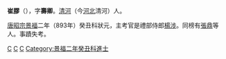 {{expand|time=2013-04-14T05:59:44+00:00}}
{{unreferenced|time=2013-04-14T05:59:44+00:00}}
'''崔膠'''（{{bd|?||?||}}），字'''壽卿'''。[[清河|清河]]（今[[河北|河北]]清河）人。

[[唐昭宗|唐昭宗]][[景福_(唐朝)|景福]]二年（893年）癸丑科狀元，主考官是禮部侍郎[[楊涉|楊涉]]。同榜有[[張鼎|張鼎]]等人。事蹟失考。

[[Category:唐朝狀元|C]]
[[Category:河北狀元|C]]
[[Category:清河崔氏|C]]
[[Category:景福二年癸丑科進士|Category:景福二年癸丑科進士]]